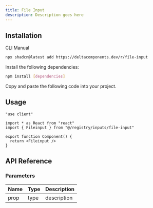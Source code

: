 ```yaml
---
title: File Input
description: Description goes here
---
```


<ComponentPreview name="file-input-demo" />

## Installation

<Tabs defaultValue="cli">

<TabsList>
  <TabsTrigger value="cli">CLI</TabsTrigger>
  <TabsTrigger value="manual">Manual</TabsTrigger>
</TabsList>

<TabsContent value="cli">

```bash
npx shadcn@latest add https://deltacomponents.dev/r/file-input
```

</TabsContent>

<TabsContent value="manual">

<Steps>

<Step>Install the following dependencies:</Step>

```bash
npm install [dependencies]
```

<Step>Copy and paste the following code into your project.</Step>

<ComponentSource name="file-input" />

</Steps>

</TabsContent>

</Tabs>

## Usage

```tsx
"use client"

import * as React from "react"
import { Fileinput } from "@/registry/inputs/file-input"

export function Component() {
  return <Fileinput />
}
```

## API Reference

### Parameters

| Name | Type | Description |
| ---- | ---- | ----------- |
| prop | type | description |
